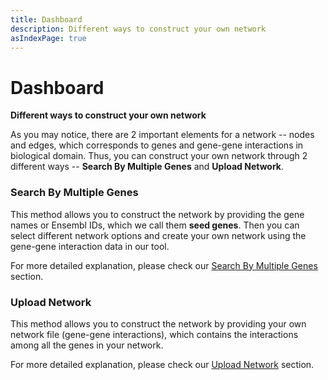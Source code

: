 ```yaml
---
title: Dashboard
description: Different ways to construct your own network
asIndexPage: true
---
```


# Dashboard

**Different ways to construct your own network**

As you may notice, there are 2 important elements for a network -- nodes and edges, which corresponds to genes and gene-gene interactions in biological domain. Thus, you can construct your own network through 2 different ways -- **Search By Multiple Genes** and **Upload Network**.&#x20;

### **Search By Multiple Genes**

This method allows you to construct the network by providing the gene names or Ensembl IDs, which we call them **seed genes**. Then you can select different network options and create your own network using the gene-gene interaction data in our tool.

For more detailed explanation, please check our [Search By Multiple Genes](dashboard/search-by-multiple-genes.mdx) section.

### **Upload Network**

This method allows you to construct the network by providing your own network file (gene-gene interactions), which contains the interactions among all the genes in your network.&#x20;

For more detailed explanation, please check our [Upload Network](dashboard/upload-network.mdx) section.